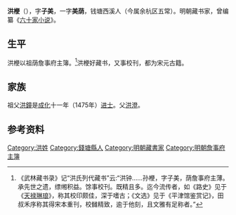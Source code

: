 '''洪楩'''（{{bd|?||?|}}），字'''子美'''，一字'''美荫'''，钱塘西溪人（今属余杭区五常）。明朝藏书家，曾编纂《[[六十家小说|六十家小说]]》。 

== 生平 ==
洪楩以祖荫詹事府主簿。<ref>《武林藏书录》记“洪氏列代藏书”云:“洪钟……孙楩，字子美，荫詹事府主薄。承先世之遗，缥缃积益。馀事校刊。既精且多。迄今流传者，如《路史》见于《[[天禄琳琅|天禄琳琅]]》，称其校印颇佳，深于嗜古；《文选》见于《平津馆鉴赏记》，田叔禾序称其得宋本重刊，校雠精致，逾于他刻，且文雅有足称者。”</ref>洪楩好藏书，又事校刊，都为宋元古籍。

== 家族 ==
祖父[[洪鐘|洪鐘]]是[[成化|成化]]十一年（1475年）[[进士|进士]]。父[[洪澄|洪澄]]。

== 参考资料 ==
{{reflist}}

{{Authority control}}

{{DEFAULTSORT:}}
[[Category:洪姓|Category:洪姓]]
[[Category:錢塘縣人|Category:錢塘縣人]]
[[Category:明朝藏書家|Category:明朝藏書家]]
[[Category:明朝詹事府主簿|Category:明朝詹事府主簿]]